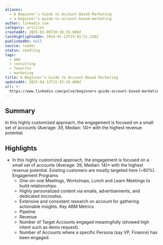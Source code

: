 ```yaml
---
aliases:
  - A Beginner’s Guide to Account-Based Marketing
  - a-beginner’s-guide-to-account-based-marketing
author: linkedin.com
category: articles
createdAt: 2025-02-09T20:38:35.000Z
lastHighlightedOn: 2024-02-23T15:45:51.218Z
publishedOn: null
source: reader
status: seedling
tags:
  - abm
  - consulting
  - favorite
  - marketing
title: A Beginner’s Guide to Account-Based Marketing
updatedAt: 2025-04-12T15:55:19.000Z
url: >-
  https://www.linkedin.com/pulse/beginners-guide-account-based-marketing-abm-factors-ai/
---
```

## Summary

In this highly customized approach, the engagement is focused on a small set of accounts (Average: 39, Median: 14)* with the highest revenue potential.

## Highlights

- In this highly customized approach, the engagement is focused on a small set of accounts (Average: 39, Median: 14)* with the highest revenue potential. Existing customers are mostly targeted here (~80%).
  Engagement Programs
  - One-on-one Meetings, Workshops, Lunch and Learn Meetings to build relationships.
  - Highly personalized content via emails, advertisements, and dedicated microsites.
  - Extensive and consistent research on account for gathering actionable insights.
  Key ABM Metrics
  - Pipeline
  - Revenue
  - Number of Target Accounts engaged meaningfully (showed high intent such as demo request).
  - Number of Accounts where a specific Persona (say VP, Finance) has been engaged.
